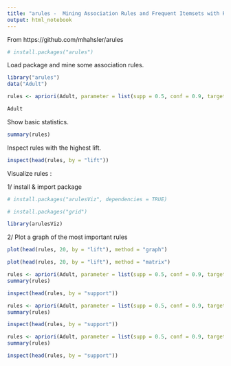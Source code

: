 ```yaml
---
title: "arules -  Mining Association Rules and Frequent Itemsets with R"
output: html_notebook
---
```


From https://github.com/mhahsler/arules

```r
# install.packages("arules")

```

Load package and mine some association rules.

```r
library("arules")
data("Adult")

rules <- apriori(Adult, parameter = list(supp = 0.5, conf = 0.9, target = "rules"))
```
```r
Adult
```

Show basic statistics.

```r
summary(rules)
```

Inspect rules with the highest lift.

```r
inspect(head(rules, by = "lift"))
```

Visualize rules :

1/ install & import package

```r
# install.packages("arulesViz", dependencies = TRUE)

```
```r
# install.packages("grid")
```


```r
library(arulesViz)
```

2/ Plot a graph of the most important rules

```r
plot(head(rules, 20, by = "lift"), method = "graph")
```

```r
plot(head(rules, 20, by = "lift"), method = "matrix")

```
```r
rules <- apriori(Adult, parameter = list(supp = 0.5, conf = 0.9, target = "closed frequent itemsets"))
summary(rules)
```

```r
inspect(head(rules, by = "support"))
```


```r
rules <- apriori(Adult, parameter = list(supp = 0.5, conf = 0.9, target = "maximally frequent itemsets"))
summary(rules)
```

```r
inspect(head(rules, by = "support"))
```

```r
rules <- apriori(Adult, parameter = list(supp = 0.5, conf = 0.9, target = "frequent itemsets"))
summary(rules)
```


```r
inspect(head(rules, by = "support"))
```


